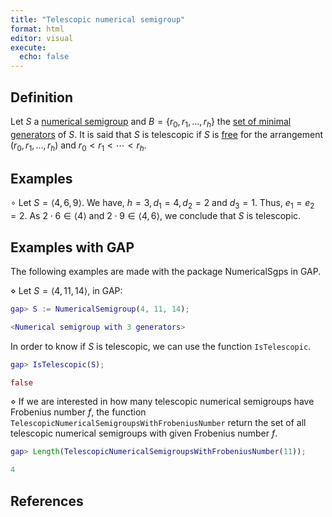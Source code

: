 ```yaml
---
title: "Telescopic numerical semigroup"
format: html
editor: visual
execute: 
  echo: false
---
```


## Definition

Let $S$ a [numerical semigroup](./Basic-concepts/Numerical-semigroup.qmd) and $B = \{r_0, r_1, \ldots, r_h\}$ the [set of minimal generators](./Basic-concepts/Minimal-set-of-generators.qmd) of $S$. It is said that $S$ is telescopic if $S$ is [free](NS-free.qmd) for the arrangement $(r_0, r_1, \ldots, r_h)$ and $r_0 < r_1 < \cdots < r_h$.

## Examples

$\circ$ Let $S = \langle 4, 6, 9 \rangle$. We have, $h = 3, d_1 = 4, d_2 = 2$ and $d_3 = 1$. Thus, $e_1 = e_2 = 2$. As $2 \cdot 6 \in \langle 4 \rangle$ and $2 \cdot 9 \in \langle 4, 6 \rangle$, we conclude that $S$ is telescopic.

## Examples with GAP

The following examples are made with the package NumericalSgps in GAP.

$\diamond$ Let $S = \langle 4, 11, 14 \rangle$, in GAP:

```GAP
gap> S := NumericalSemigroup(4, 11, 14);

<Numerical semigroup with 3 generators>

```

In order to know if $S$ is telescopic, we can use the function `IsTelescopic`.

```GAP

gap> IsTelescopic(S);

false
```

$\diamond$ If we are interested in how many telescopic numerical semigroups have Frobenius number $f$, the function `TelescopicNumericalSemigroupsWithFrobeniusNumber` return the set of all telescopic numerical semigroups with given Frobenius number $f$.

```GAP

gap> Length(TelescopicNumericalSemigroupsWithFrobeniusNumber(11));

4

```

## References
